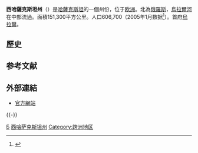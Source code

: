 {{NoteTA|G1=地名}}
{{Infobox settlement
| name                    = 西哈薩克斯坦州
| native_name             = {{lang|kk|Батыс Қазақстан облысы}}<br />{{lang|ru|Западно-Казахстанская область}}
| settlement_type         = [[哈薩克行政區劃|州]]
| image_shield            = Coat of Arms Batys Oblysy.png
| image_map               = West Kazakhstan in Kazakhstan.svg
| timezone                = [[UTC+5|UTC+5]]
| website                 = http://bko.gov.kz/
}}

'''西哈薩克斯坦州'''（{{lang-kk|'''Батыс Қазақстан облысы'''}}）是[[哈薩克斯坦|哈薩克斯坦]]的一個州份，位于[[欧洲|欧洲]]。北為[[俄羅斯|俄羅斯]]，[[烏拉爾河|烏拉爾河]]在中部流過。面積151,300平方公里。人口606,700（2005年1月数据<ref>{{Cite web |url=http://www.languages-study.com/demography/kazakhstan.html |title=Население Казахстана и его регионов в 1999-2005 гг., тысяч человек |access-date=2008-02-29 |archive-date=2008-02-24 |archive-url=https://web.archive.org/web/20080224144352/http://www.languages-study.com/demography/kazakhstan.html |dead-url=no }}</ref>）。首府[[烏拉爾_(哈薩克斯坦)|烏拉爾]]。

== 歷史 ==

== 参考文献 ==
{{Reflist}}

== 外部連結 ==
* [http://bko.gov.kz/ 官方網站]{{Wayback|url=http://bko.gov.kz/ |date=20130831211728 }}

{{-}}
{{哈萨克斯坦行政区划}}
{{Europe}}

[[Category:哈萨克斯坦州份|Б]]
[[Category:西哈萨克斯坦州|]]
[[Category:跨洲地区|Category:跨洲地区]]

{{中亚小作品}}